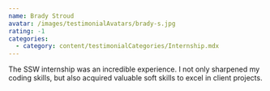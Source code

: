 ```yaml
---
name: Brady Stroud
avatar: /images/testimonialAvatars/brady-s.jpg
rating: -1
categories:
  - category: content/testimonialCategories/Internship.mdx
---
```


The SSW internship was an incredible experience. I not only sharpened my coding
skills, but also acquired valuable soft skills to excel in client projects.
